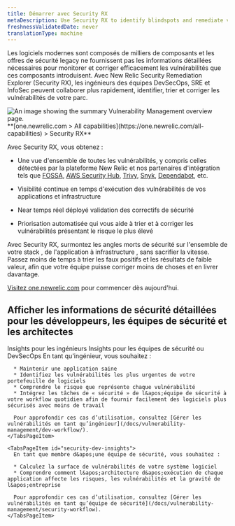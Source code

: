 ```yaml
---
title: Démarrer avec Security RX
metaDescription: Use Security RX to identify blindspots and remediate vulnerabilities.
freshnessValidatedDate: never
translationType: machine
---
```


Les logiciels modernes sont composés de milliers de composants et les offres de sécurité legacy ne fournissent pas les informations détaillées nécessaires pour monitorer et corriger efficacement les vulnérabilités que ces composants introduisent. Avec New Relic Security Remediation Explorer (Security RX), les ingénieurs des équipes DevSecOps, SRE et InfoSec peuvent collaborer plus rapidement, identifier, trier et corriger les vulnérabilités de votre parc.

<img title="Vulnerability Management overview" alt="An image showing the summary Vulnerability Management overview page." src="/images/security_screenshot-full_security-overview.webp" />

<figcaption>
  <DNT>
    **[one.newrelic.com &gt; All capabilities](https://one.newrelic.com/all-capabilities) &gt; Security RX**
  </DNT>
</figcaption>

Avec Security RX, vous obtenez :

* Une vue d&apos;ensemble de toutes les vulnérabilités, y compris celles détectées par la plateforme New Relic et nos partenaires d&apos;intégration tels que [FOSSA](docs/vulnerability-management/integrations/fossa/), [AWS Security Hub](docs/vulnerability-management/integrations/aws/), [Trivy](/docs/vulnerability-management/integrations/trivy), [Snyk](docs/vulnerability-management/integrations/snyk/), [Dependabot](install/vm/), etc.

* Visibilité continue en temps d&apos;exécution des vulnérabilités de vos applications et infrastructure

* Near temps réel déployé validation des correctifs de sécurité

* Priorisation automatisée qui vous aide à trier et à corriger les vulnérabilités présentant le risque le plus élevé

Avec Security RX, surmontez les angles morts de sécurité sur l&apos;ensemble de votre stack , de l&apos;application à infrastructure , sans sacrifier la vitesse. Passez moins de temps à trier les faux positifs et les résultats de faible valeur, afin que votre équipe puisse corriger moins de choses et en livrer davantage.

[Visitez one.newrelic.com](https://one.newrelic.com/vulnerability-management) pour commencer dès aujourd&apos;hui.

## Afficher les informations de sécurité détaillées pour les développeurs, les équipes de sécurité et les architectes

<Tabs>
  <TabsBar>
    <TabsBarItem id="developer-insights">Insights pour les ingénieurs</TabsBarItem> <TabsBarItem id="security-dev-insights">Insights pour les équipes de sécurité ou DevSecOps</TabsBarItem>
  </TabsBar>

  <TabsPages>
    <TabsPageItem id="developer-insights">
      En tant qu&apos;ingénieur, vous souhaitez :

      * Maintenir une application saine
      * Identifiez les vulnérabilités les plus urgentes de votre portefeuille de logiciels
      * Comprendre le risque que représente chaque vulnérabilité
      * Intégrez les tâches de « sécurité » de l&apos;équipe de sécurité à votre workflow quotidien afin de fournir facilement des logiciels plus sécurisés avec moins de travail

      Pour approfondir ces cas d’utilisation, consultez [Gérer les vulnérabilités en tant qu’ingénieur](/docs/vulnerability-management/dev-workflow/).
    </TabsPageItem>

    <TabsPageItem id="security-dev-insights">
      En tant que membre d&apos;une équipe de sécurité, vous souhaitez :

      * Calculez la surface de vulnérabilités de votre système logiciel
      * Comprendre comment l&apos;architecture d&apos;exécution de chaque application affecte les risques, les vulnérabilités et la gravité de l&apos;entreprise

      Pour approfondir ces cas d’utilisation, consultez [Gérer les vulnérabilités en tant qu’équipe de sécurité](/docs/vulnerability-management/security-workflow).
    </TabsPageItem>
  </TabsPages>
</Tabs>